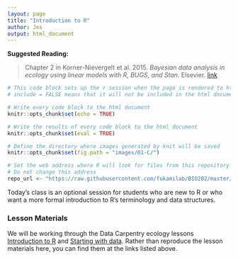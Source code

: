 ```yaml
---
layout: page
title: "Introduction to R"
author: Jes
output: html_document
---
```


**Suggested Reading:**

> Chapter 2 in Korner-Nievergelt et al. 2015. *Bayesian data analysis in ecology using linear models with R, BUGS, and Stan.* Elsevier. [link](http://www.sciencedirect.com/science/book/9780128013700) 

```r
# This code block sets up the r session when the page is rendered to html
# include = FALSE means that it will not be included in the html document

# Write every code block to the html document 
knitr::opts_chunk$set(echo = TRUE)

# Write the results of every code block to the html document 
knitr::opts_chunk$set(eval = TRUE)

# Define the directory where images generated by knit will be saved
knitr::opts_chunk$set(fig.path = "images/01-C/")

# Set the web address where R will look for files from this repository
# Do not change this address
repo_url <- "https://raw.githubusercontent.com/fukamilab/BIO202/master/"
```

Today's class is an optional session for students who are new to R or who want a more formal introduction to R's terminology and data structures.


### Lesson Materials

We will be working through the Data Carpentry ecology lessons [Introduction to R](http://www.datacarpentry.org/R-ecology-lesson/01-intro-to-r.html) and [Starting with data](http://www.datacarpentry.org/R-ecology-lesson/02-starting-with-data.html). Rather than reproduce the lesson materials here, you can find them at the links listed above.



